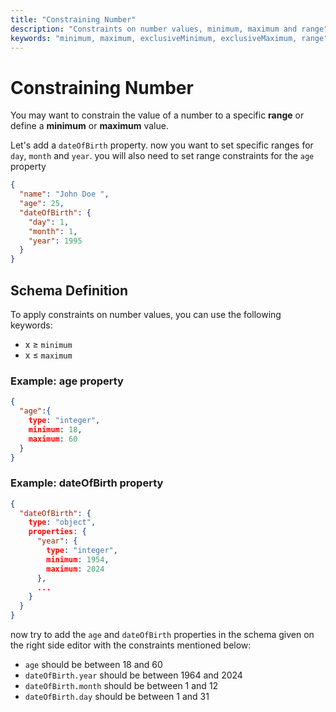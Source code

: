 ```yaml
---
title: "Constraining Number"
description: "Constraints on number values, minimum, maximum and range"
keywords: "minimum, maximum, exclusiveMinimum, exclusiveMaximum, range"
---
```


# Constraining Number

You may want to constrain the value of a number to a specific **range** or define a **minimum** or **maximum** value.

Let's add a `dateOfBirth` property. now you want to set specific ranges for `day`, `month` and `year`.
you will also need to set range constraints for the `age` property


```json highlightLineStart={4} highlightLineEnd={8}
{
  "name": "John Doe ",
  "age": 25,
  "dateOfBirth": {
    "day": 1,
    "month": 1,
    "year": 1995
  }
}
```


## Schema Definition

To apply constraints on number values, you can use the following keywords:

- x ≥ `minimum`
- x ≤ `maximum`

### Example: age property 

```json
{
  "age":{
    type: "integer",
    minimum: 18,
    maximum: 60
  }
}
```

### Example: dateOfBirth property 

```json 
{
  "dateOfBirth": {
    type: "object",
    properties: {
      "year": {
        type: "integer",
        minimum: 1954,
        maximum: 2024
      },
      ...
    }
  }
}
```

now try to add the `age` and `dateOfBirth` properties in the schema given on the right side editor with the constraints mentioned below:

- `age` should be between 18 and 60
- `dateOfBirth.year` should be between 1964 and 2024 
- `dateOfBirth.month` should be between 1 and 12
- `dateOfBirth.day` should be between 1 and 31

